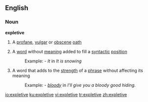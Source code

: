 ==English==
===Noun===
{{wikipedia}}
'''expletive'''
#A [[profane]], [[vulgar]] or [[obscene]] [[oath]]
#{{linguistics}} A [[word]] without [[meaning]] added to fill a [[syntactic]] [[position]]
#:Example: - ''It'' in ''It is snowing''
#{{linguistics}} A word that adds to the [[strength]] of a [[phrase]] without affecting its meaning
#:Example: - ''[[bloody]]'' in ''I'll give you a bloody good hiding.''

[[io:expletive]]
[[ku:expletive]]
[[vi:expletive]]
[[tr:expletive]]
[[zh:expletive]]
